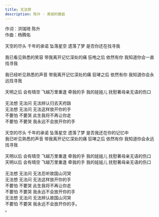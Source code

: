 ```yaml
---
title: 无法想
description: 陈升 - 美丽的邂逅
---
```


作词：洪瑞琦 陈升<br />作曲：杨腾佑<br /><br />天空的尽头 千年的承诺 坠落星空 遗落了梦 是否你还在找寻我<br /><br />我已看见熟悉的笑容 带我离开记忆深处的痛 狂咆之后 依然有你 我知道你会一直找寻我<br /><br />我已经听见熟悉的声音 带我离开记忆深处的痛 狂哮之后 依然有你 我知道你会永远找寻我<br /><br />天明之后 会有晴空 飞越万里重逢 牵我的手 我的娃娃儿 抚慰著母亲无语的伤口<br /><br />无法想 无法问 无法辨认归去天府路<br />无法想 无法问 无法这样放开你的手<br />不要怕 不要哭 此生我将不再让你走<br />不要怕 不要哭 我永远不会放开你的手<br /><br />天空的尽头 千年的承诺 坠落星空 遗落了梦 是否我还在你的记忆中<br />我已听见熟悉的声音 带我离开记忆深处的痛 狂哮之后 依然有你 我知道你会永远找寻我<br /><br />天明以后 会有晴空 飞越万里重逢 牵我的手 我的娃娃儿 抚慰著母亲无语的伤口<br />天明以后 会有晴空 飞越万里重逢 牵我的手 我的娃娃儿 抚慰著母亲无语的伤口<br /><br />无法想 无法问 无法忍听故国山河哭<br />无法想 无法问 无法这样放开你的手<br />不要怕 不要哭 此生我将不再让你走<br />不要怕 不要哭 我永远不会放开你的手<br />无法想 无法问 无法辨认故国山河哭<br />不要怕 不要哭 我永远不会放开你的手。<br />。